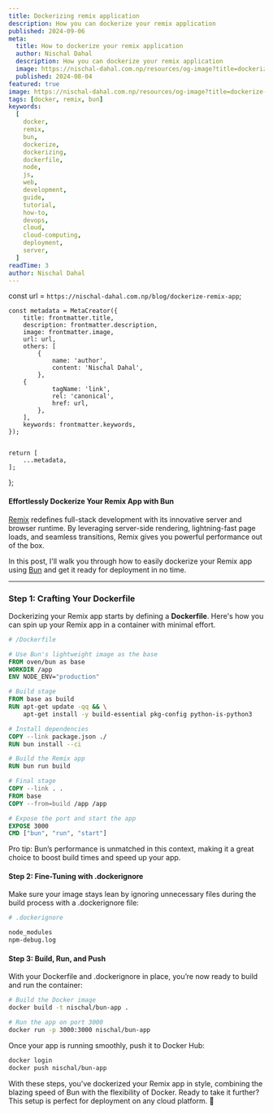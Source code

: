 ```yaml
---
title: Dockerizing remix application
description: How you can dockerize your remix application
published: 2024-09-06
meta:
  title: How to dockerize your remix application
  author: Nischal Dahal
  description: How you can dockerize your remix application
  image: https://nischal-dahal.com.np/resources/og-image?title=dockerize-remix-app&description=docker-remix
  published: 2024-08-04
featured: true
image: https://nischal-dahal.com.np/resources/og-image?title=dockerize-remix-app&description=docker-remix
tags: [docker, remix, bun]
keywords:
  [
    docker,
    remix,
    bun,
    dockerize,
    dockerizing,
    dockerfile,
    node,
    js,
    web,
    development,
    guide,
    tutorial,
    how-to,
    devops,
    cloud,
    cloud-computing,
    deployment,
    server,
  ]
readTime: 3
author: Nischal Dahal
---
```



  const url = `https://nischal-dahal.com.np/blog/dockerize-remix-app`;

    const metadata = MetaCreator({
    	title: frontmatter.title,
    	description: frontmatter.description,
    	image: frontmatter.image,
    	url: url,
    	others: [
    		{
    			name: 'author',
    			content: 'Nischal Dahal',
    		},
        {
    			tagName: 'link',
    			rel: 'canonical',
    			href: url,
    		},
    	],
    	keywords: frontmatter.keywords,
    });


    return [
    	...metadata,
    ];

};


<PostHeading
	title={frontmatter.title}
	readingTime={frontmatter.readTime}
	tags={frontmatter.tags}
	keywords={frontmatter.keywords}
	date={frontmatter.published}
	author={frontmatter.author}
/>

#### Effortlessly Dockerize Your Remix App with Bun

[Remix](https://remix.run) redefines full-stack development with its innovative
server and browser runtime. By leveraging server-side rendering, lightning-fast
page loads, and seamless transitions, Remix gives you powerful performance out
of the box.

In this post, I'll walk you through how to easily dockerize your Remix app using
[Bun](https://bun.sh) and get it ready for deployment in no time.

---

### Step 1: Crafting Your Dockerfile

Dockerizing your Remix app starts by defining a **Dockerfile**. Here's how you
can spin up your Remix app in a container with minimal effort.

```dockerfile
# /Dockerfile

# Use Bun's lightweight image as the base
FROM oven/bun as base
WORKDIR /app
ENV NODE_ENV="production"

# Build stage
FROM base as build
RUN apt-get update -qq && \
    apt-get install -y build-essential pkg-config python-is-python3

# Install dependencies
COPY --link package.json ./
RUN bun install --ci

# Build the Remix app
RUN bun run build

# Final stage
COPY --link . .
FROM base
COPY --from=build /app /app

# Expose the port and start the app
EXPOSE 3000
CMD ["bun", "run", "start"]
```

Pro tip: Bun’s performance is unmatched in this context, making it a great
choice to boost build times and speed up your app.

#### Step 2: Fine-Tuning with .dockerignore

Make sure your image stays lean by ignoring unnecessary files during the build
process with a .dockerignore file:

```sh
# .dockerignore

node_modules
npm-debug.log
```

#### Step 3: Build, Run, and Push

With your Dockerfile and .dockerignore in place, you’re now ready to build and
run the container:

```sh
# Build the Docker image
docker build -t nischal/bun-app .

# Run the app on port 3000
docker run -p 3000:3000 nischal/bun-app

```

Once your app is running smoothly, push it to Docker Hub:

```sh
docker login
docker push nischal/bun-app
```

With these steps, you've dockerized your Remix app in style, combining the
blazing speed of Bun with the flexibility of Docker. Ready to take it further?
This setup is perfect for deployment on any cloud platform. 🚀
